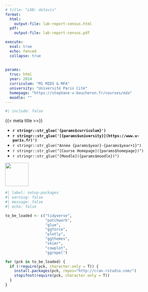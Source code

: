 ```yaml
---
# title: "LAB: datavis"
format:
  html:
    output-file: lab-report-census.html
  pdf:
    output-file: lab-report-census.pdf

execute: 
  eval: true
  echo: fenced
  collapse: true
  
  
params:
  truc: html
  year: 2024 
  curriculum: "M1 MIDS & MFA"
  university: "Université Paris Cité"
  homepage: "https://stephane-v-boucheron.fr/courses/eda"
  moodle: ""
---
```


```r
#| include: false
```


::: {layout="[80,20]"}

::: {#first-column}

{{< meta title >>}}

- **`r stringr::str_glue('{params$curriculum}')`**
- **`r stringr::str_glue('[{params$university}](https://www.u-paris.fr)')`**
- `r stringr::str_glue("Année {params$year}-{params$year+1}")`
- `r stringr::str_glue("[Course Homepage]({params$homepage})")`  
- `r stringr::str_glue("[Moodle]({params$moodle})")`

::: 

::: {#second-column}
![](/images/UniversiteParis_monogramme_couleur_RVB.png){align="right" style="size:50px;" width=75}
:::

:::


<!-- We will use the following packages. If needed, we install them. -->

```r
#| label: setup-packages
#| warning: false
#| message: false
#| echo: false

to_be_loaded <- c("tidyverse", 
                  "patchwork", 
                  "glue", 
                  "ggforce", 
                  "plotly",
                  "ggthemes",
                  "skimr",
                  "cowplot",
                  "ggrepel")

for (pck in to_be_loaded) {
  if (!require(pck, character.only = T)) {
    install.packages(pck, repos="http://cran.rstudio.com/")
    stopifnot(require(pck, character.only = T))
  }  
}
```
